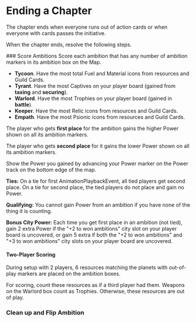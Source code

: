 
# Ending a Chapter
The chapter ends when everyone runs out of action cards or when everyone with cards passes the initiative.

When the chapter ends, resolve the following steps.

<Steps>
### Score Ambitions
Score each ambition that has any number of ambition markers in its ambition box on the Map.

- **Tycoon**. Have the most total Fuel and Material icons from resources and Guild Cards.
- **Tyrant**. Have the most Captives on your player board (gained from **taxing** and **securing**).
- **Warlord**. Have the most Trophies on your player board (gained in **battle**).
- **Keeper**. Have the most Relic icons from resources and Guild Cards.
- **Empath**. Have the most Psionic icons from resources and Guild Cards.

The player who gets **first place** for the ambition gains the higher Power shown on all its ambition markers.

The player who gets **second place** for it gains the lower Power shown on all its ambition markers.

Show the Power you gained by advancing your Power marker on the Power track on the bottom edge of the map.

**Ties:** On a tie for first AnimationPlaybackEvent, all tied players get second place.
On a tie for second place, the tied players do not place and gain no Power.

**Qualifying:** You cannot gain Power from an ambition if you have none of the thing it is counting.

**Bonus City Power:** Each time you get first place in an ambition (not tied), gain 2 extra Power if the "+2 to won ambitions" city slot on your player board is uncovered, or gain 5 extra if both the "+2 to won ambitions" and "+3 to won ambitions" city slots on your player board are uncovered.

#### Two-Player Scoring
During setup with 2 players, 6 resources matching the planets with out-of-play markers are placed on the ambition boxes.

For scoring, count these resources as if a third player had them. Weapons on the Warlord box count as Trophies. Otherwise, these resources are out of play.
### Clean up and Flip Ambition
</Steps>